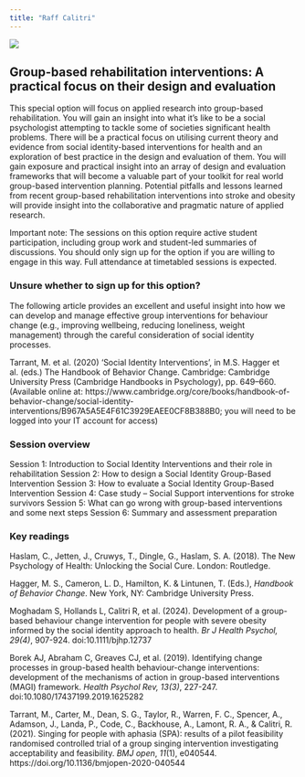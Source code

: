 ```yaml
---
title: "Raff Calitri"
---
```


![](images/calitri.jpg)

## Group-based rehabilitation interventions: A practical focus on their design and evaluation

This special option will focus on applied research into group-based rehabilitation. You will gain an insight into what it's like to be a social psychologist attempting to tackle some of societies significant health problems. There will be a practical focus on utilising current theory and evidence from social identity-based interventions for health and an exploration of best practice in the design and evaluation of them. You will gain exposure and practical insight into an array of design and evaluation frameworks that will become a valuable part of your toolkit for real world group-based intervention planning. Potential pitfalls and lessons learned from recent group-based rehabilitation interventions into stroke and obesity will provide insight into the collaborative and pragmatic nature of applied research.

Important note: The sessions on this option require active student participation, including group work and student-led summaries of discussions. You should only sign up for the option if you are willing to engage in this way. Full attendance at timetabled sessions is expected.

### Unsure whether to sign up for this option?

The following article provides an excellent and useful insight into how we can develop and manage effective group interventions for behaviour change (e.g., improving wellbeing, reducing loneliness, weight management) through the careful consideration of social identity processes.

Tarrant, M. et al. (2020) 'Social Identity Interventions', in M.S. Hagger et al. (eds.) The Handbook of Behavior Change. Cambridge: Cambridge University Press (Cambridge Handbooks in Psychology), pp. 649--660. (Available online at: https://www.cambridge.org/core/books/handbook-of-behavior-change/social-identity-interventions/B967A5A5E4F61C3929EAEE0CF8B388B0; you will need to be logged into your IT account for access)

### Session overview

Session 1: Introduction to Social Identity Interventions and their role in rehabilitation Session 2: How to design a Social Identity Group-Based Intervention Session 3: How to evaluate a Social Identity Group-Based Intervention Session 4: Case study -- Social Support interventions for stroke survivors Session 5: What can go wrong with group-based interventions and some next steps Session 6: Summary and assessment preparation

### Key readings

Haslam, C., Jetten, J., Cruwys, T., Dingle, G., Haslam, S. A. (2018). The New Psychology of Health: Unlocking the Social Cure. London: Routledge.

Hagger, M. S., Cameron, L. D., Hamilton, K. & Lintunen, T. (Eds.), *Handbook of Behavior Change*. New York, NY: Cambridge University Press.

Moghadam S, Hollands L, Calitri R, et al. (2024). Development of a group-based behaviour change intervention for people with severe obesity informed by the social identity approach to health. *Br J Health Psychol, 29(4)*, 907-924. doi:10.1111/bjhp.12737

Borek AJ, Abraham C, Greaves CJ, et al. (2019). Identifying change processes in group-based health behaviour-change interventions: development of the mechanisms of action in group-based interventions (MAGI) framework. *Health Psychol Rev, 13(3)*, 227-247. doi:10.1080/17437199.2019.1625282

Tarrant, M., Carter, M., Dean, S. G., Taylor, R., Warren, F. C., Spencer, A., Adamson, J., Landa, P., Code, C., Backhouse, A., Lamont, R. A., & Calitri, R. (2021). Singing for people with aphasia (SPA): results of a pilot feasibility randomised controlled trial of a group singing intervention investigating acceptability and feasibility. *BMJ open*, *11*(1), e040544. https://doi.org/10.1136/bmjopen-2020-040544